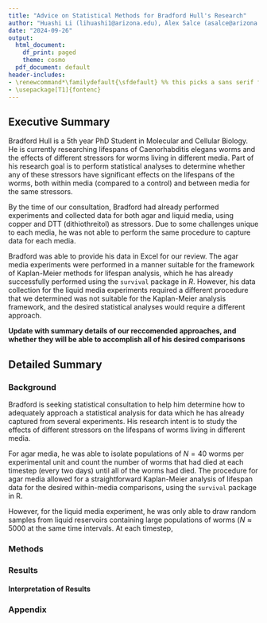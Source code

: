 ```yaml
---
title: "Advice on Statistical Methods for Bradford Hull's Research"
author: "Huashi Li (lihuashi1@arizona.edu), Alex Salce (asalce@arizona.edu), Taryn Laird (tarynl@arizona.edu)"
date: "2024-09-26"
output: 
  html_document:
    df_print: paged
    theme: cosmo
  pdf_document: default
header-includes:
- \renewcommand*\familydefault{\sfdefault} %% this picks a sans serif font
- \usepackage[T1]{fontenc}
---
```


## Executive Summary

Bradford Hull is a 5th year PhD Student in Molecular and Cellular Biology. He is currently researching lifespans of Caenorhabditis elegans worms and the effects of  different stressors for worms living in different media. Part of his research goal is to perform statistical analyses to determine whether any of these stressors have significant effects on the lifespans of the worms, both within media (compared to a control) and between media for the same stressors. 

By the time of our consultation, Bradford had already performed experiments and collected data for both agar and liquid media, using copper and DTT (dithiothreitol) as stressors. Due to some challenges unique to each media, he was not able to perform the same procedure to capture data for each media. 

Bradford was able to provide his data in Excel for our review. The agar media experiments were performed in a manner suitable for the framework of Kaplan-Meier methods for lifespan analysis, which he has already successfully performed using the `survival` package in $R$. However, his data collection for the liquid media experiments required a different procedure that we determined was not suitable for the Kaplan-Meier analysis framework, and the desired statistical analyses would require a different approach.

**Update with summary details of our reccomended approaches, and whether they will be able to accomplish all of his desired comparisons**

## Detailed Summary

### Background

Bradford is seeking statistical consultation to help him determine how to adequately approach a statistical analysis for data which he has already captured from several experiments. His research intent is to study the effects of different stressors on the lifespans of worms living in different media.



For agar media, he was able to isolate populations of $N=40$ worms per experimental unit and count the number of worms that had died at each timestep (every two days) until all of the worms had died. The procedure for agar media allowed for a straightforward Kaplan-Meier analysis of lifespan data for the desired within-media comparisons, using the `survival` package in R.

However, for the liquid media experiment, he was only able to draw random samples from liquid reservoirs containing large populations of worms ($N\approx 5000$ at the same time intervals. At each timestep, 


### Methods

### Results

#### Interpretation of Results


### Appendix



